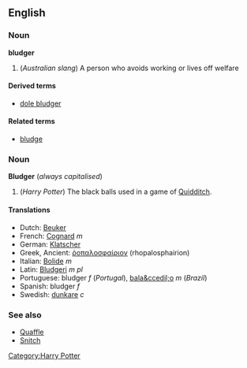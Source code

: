 ==English==
===Noun===
'''bludger'''

# (''Australian slang'') A person who avoids working or lives off welfare

====Derived terms====
*[[dole bludger]]

====Related terms====
*[[bludge]]

===Noun===
'''Bludger''' (''always capitalised'')

# (''Harry Potter'') The black balls used in a game of [[Quidditch]].

====Translations====
*Dutch: [[Beuker]]<!-- gender? -->
*French: [[Cognard]] ''m''
*German: [[Klatscher]]<!-- gender? -->
*Greek, Ancient: [[ῥοπαλοσφαίριον]] (rhopalosphairion)
*Italian: [[Bolide]] ''m''
*Latin: [[Bludgeri]] ''m pl''<!-- singular still needed -->
*Portuguese: bludger ''f'' (''Portugal''), [[bala&ccedil;o]] ''m'' (''Brazil'')
*Spanish: bludger ''f''
*Swedish: [[dunkare]] ''c''

===See also===
*[[Quaffle]]
*[[Snitch]]

[[Category:Harry Potter]]